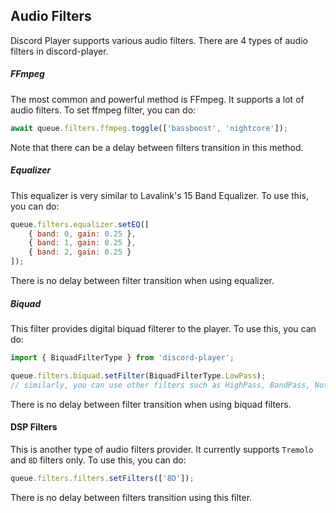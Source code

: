 ## Audio Filters

Discord Player supports various audio filters. There are 4 types of audio filters in discord-player.

##### FFmpeg

The most common and powerful method is FFmpeg. It supports a lot of audio filters. To set ffmpeg filter, you can do:

```js
await queue.filters.ffmpeg.toggle(['bassboost', 'nightcore']);
```

Note that there can be a delay between filters transition in this method.

##### Equalizer

This equalizer is very similar to Lavalink's 15 Band Equalizer. To use this, you can do:

```js
queue.filters.equalizer.setEQ([
    { band: 0, gain: 0.25 },
    { band: 1, gain: 0.25 },
    { band: 2, gain: 0.25 }
]);
```

There is no delay between filter transition when using equalizer.

##### Biquad

This filter provides digital biquad filterer to the player. To use this, you can do:

```js
import { BiquadFilterType } from 'discord-player';

queue.filters.biquad.setFilter(BiquadFilterType.LowPass);
// similarly, you can use other filters such as HighPass, BandPass, Notch, PeakEQ, LowShelf, HighShelf, etc.
```

There is no delay between filter transition when using biquad filters.

#### DSP Filters

This is another type of audio filters provider. It currently supports `Tremolo` and `8D` filters only. To use this, you can do:

```js
queue.filters.filters.setFilters(['8D']);
```

There is no delay between filters transition using this filter.
